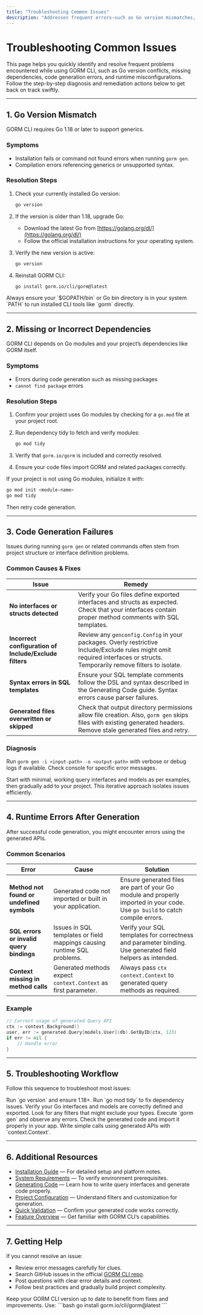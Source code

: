 ```yaml
---
title: "Troubleshooting Common Issues"
description: "Addresses frequent errors—such as Go version mismatches, missing dependencies, or code generation failures—and offers clear steps for diagnosis and resolution, so users can rapidly get back on track."
---
```


# Troubleshooting Common Issues

This page helps you quickly identify and resolve frequent problems encountered while using GORM CLI, such as Go version conflicts, missing dependencies, code generation errors, and runtime misconfigurations. Follow the step-by-step diagnosis and remediation actions below to get back on track swiftly.

---

## 1. Go Version Mismatch

GORM CLI requires Go 1.18 or later to support generics.

### Symptoms
- Installation fails or command not found errors when running `gorm gen`.
- Compilation errors referencing generics or unsupported syntax.

### Resolution Steps
1. Check your currently installed Go version:

   ```bash
   go version
   ```

2. If the version is older than 1.18, upgrade Go:

   - Download the latest Go from [https://golang.org/dl/](https://golang.org/dl/)
   - Follow the official installation instructions for your operating system.

3. Verify the new version is active:

   ```bash
   go version
   ```

4. Reinstall GORM CLI:

   ```bash
   go install gorm.io/cli/gorm@latest
   ```

<Tip>
Always ensure your `$GOPATH/bin` or Go bin directory is in your system `PATH` to run installed CLI tools like `gorm` directly.
</Tip>

---

## 2. Missing or Incorrect Dependencies

GORM CLI depends on Go modules and your project’s dependencies like GORM itself.

### Symptoms
- Errors during code generation such as missing packages
- `cannot find package` errors

### Resolution Steps

1. Confirm your project uses Go modules by checking for a `go.mod` file at your project root.
2. Run dependency tidy to fetch and verify modules:

   ```bash
   go mod tidy
   ```

3. Verify that `gorm.io/gorm` is included and correctly resolved.

4. Ensure your code files import GORM and related packages correctly.

<Tip>
If your project is not using Go modules, initialize it with:

```bash
go mod init <module-name>
go mod tidy
```

Then retry code generation.
</Tip>

---

## 3. Code Generation Failures

Issues during running `gorm gen` or related commands often stem from project structure or interface definition problems.

### Common Causes & Fixes

| Issue | Remedy |
|---|---|
| **No interfaces or structs detected** | Verify your Go files define exported interfaces and structs as expected. Check that your interfaces contain proper method comments with SQL templates. |
| **Incorrect configuration of Include/Exclude filters** | Review any `genconfig.Config` in your packages. Overly restrictive Include/Exclude rules might omit required interfaces or structs. Temporarily remove filters to isolate. |
| **Syntax errors in SQL templates** | Ensure your SQL template comments follow the DSL and syntax described in the Generating Code guide. Syntax errors cause parser failures. |
| **Generated files overwritten or skipped** | Check that output directory permissions allow file creation. Also, `gorm gen` skips files with existing generated headers. Remove stale generated files and retry. |

### Diagnosis
Run `gorm gen -i <input-path> -o <output-path>` with verbose or debug logs if available. Check console for specific error messages.

<Tip>
Start with minimal, working query interfaces and models as per examples, then gradually add to your project. This iterative approach isolates issues efficiently.
</Tip>

---

## 4. Runtime Errors After Generation

After successful code generation, you might encounter errors using the generated APIs.

### Common Scenarios

| Error | Cause | Solution |
|---|---|---|
| **Method not found or undefined symbols** | Generated code not imported or built in your application. | Ensure generated files are part of your Go module and properly imported in your code. Use `go build` to catch compile errors. |
| **SQL errors or invalid query bindings** | Issues in SQL templates or field mappings causing runtime SQL problems. | Verify your SQL templates for correctness and parameter binding. Use generated field helpers as intended. |
| **Context missing in method calls** | Generated methods expect `context.Context` as first parameter. | Always pass `ctx context.Context` to generated query methods as required. |

### Example
```go
// Correct usage of generated Query API
ctx := context.Background()
user, err := generated.Query[models.User](db).GetByID(ctx, 123)
if err != nil {
    // Handle error
}
```

---

## 5. Troubleshooting Workflow

Follow this sequence to troubleshoot most issues:

<Steps>
<Step title="Verify Go Version">
Run `go version` and ensure 1.18+.
</Step>
<Step title="Confirm Dependencies">
Run `go mod tidy` to fix dependency issues.
</Step>
<Step title="Check Project Structure">
Verify your Go interfaces and models are correctly defined and exported.
</Step>
<Step title="Review genconfig.Config">
Look for any filters that might exclude your types.
</Step>
<Step title="Run Code Generator with Verbose Logging">
Execute `gorm gen` and observe any errors.
</Step>
<Step title="Validate Generated Files">
Check the generated code and import it properly in your app.
</Step>
<Step title="Test with Sample Code">
Write simple calls using generated APIs with `context.Context`.
</Step>
</Steps>

---

## 6. Additional Resources

- [Installation Guide](../setup-prerequisites/installation) — For detailed setup and platform notes.
- [System Requirements](../setup-prerequisites/system-requirements) — To verify environment prerequisites.
- [Generating Code](../first-steps/generating-code) — Learn how to write query interfaces and generate code properly.
- [Project Configuration](../first-steps/project-configuration) — Understand filters and customization for generation.
- [Quick Validation](../first-steps/quick-validation) — Confirm your generated code works correctly.
- [Feature Overview](../../overview/intro-value/feature-overview) — Get familiar with GORM CLI’s capabilities.

---

## 7. Getting Help

If you cannot resolve an issue:

- Review error messages carefully for clues.
- Search GitHub issues in the official [GORM CLI repo](https://github.com/go-gorm/cli).
- Post questions with clear error details and context.
- Follow best practices and gradually build project complexity.

<Tip>
Keep your GORM CLI version up to date to benefit from fixes and improvements.
Use:
```bash
go install gorm.io/cli/gorm@latest
```
</Tip>
